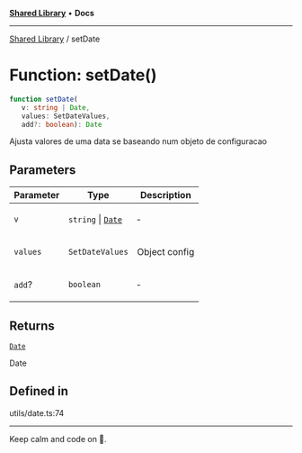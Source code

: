 
<Meta title="Libs/Shared/functions/setDate" />



[**Shared Library**](/?path=/docs/libs-shared-overview--page) • **Docs**

***

[Shared Library](/?path=/docs/libs-shared-overview--page) / setDate

# Function: setDate()

```ts
function setDate(
   v: string | Date, 
   values: SetDateValues, 
   add?: boolean): Date
```

Ajusta valores de uma data se baseando num objeto de configuracao

## Parameters

<table>
<thead>
<tr>
<th>Parameter</th>
<th>Type</th>
<th>Description</th>
</tr>
</thead>
<tbody>
<tr>
<td>

`v`

</td>
<td>

`string` \| [`Date`](https://developer.mozilla.org/docs/Web/JavaScript/Reference/Global_Objects/Date)

</td>
<td>

&hyphen;

</td>
</tr>
<tr>
<td>

`values`

</td>
<td>

`SetDateValues`

</td>
<td>

Object config

</td>
</tr>
<tr>
<td>

`add`?

</td>
<td>

`boolean`

</td>
<td>

&hyphen;

</td>
</tr>
</tbody>
</table>

## Returns

[`Date`](https://developer.mozilla.org/docs/Web/JavaScript/Reference/Global_Objects/Date)

Date

## Defined in

utils/date.ts:74


***

Keep calm and code on 🤘.